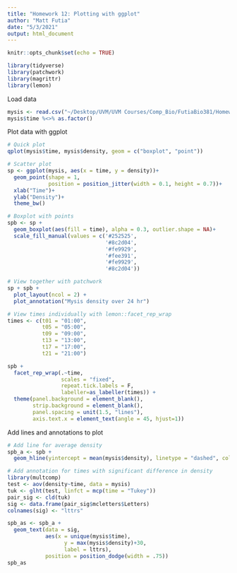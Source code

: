 ```yaml
---
title: "Homework 12: Plotting with ggplot"
author: "Matt Futia"
date: "5/3/2021"
output: html_document
---
```


```r
knitr::opts_chunk$set(echo = TRUE)
```

```r
library(tidyverse)
library(patchwork)
library(magrittr)
library(lemon)
```

Load data
```r
mysis <- read.csv("~/Desktop/UVM/UVM Courses/Comp_Bio/FutiaBio381/Homework/mysis_data.csv")
mysis$time %<>% as.factor()
```

Plot data with ggplot
```r
# Quick plot
qplot(mysis$time, mysis$density, geom = c("boxplot", "point"))

# Scatter plot
sp <- ggplot(mysis, aes(x = time, y = density))+
  geom_point(shape = 1, 
             position = position_jitter(width = 0.1, height = 0.7))+
  xlab("Time")+
  ylab("Density")+
  theme_bw()

# Boxplot with points
spb <- sp +
  geom_boxplot(aes(fill = time), alpha = 0.3, outlier.shape = NA)+
  scale_fill_manual(values = c('#252525',
                               '#8c2d04',
                               '#fe9929',
                               '#fee391',
                               '#fe9929',
                               '#8c2d04'))

# View together with patchwork
sp + spb +
  plot_layout(ncol = 2) +
  plot_annotation("Mysis density over 24 hr")

# View times individually with lemon::facet_rep_wrap
times <- c(t01 = "01:00",
           t05 = "05:00",
           t09 = "09:00", 
           t13 = "13:00", 
           t17 = "17:00", 
           t21 = "21:00")

spb +
  facet_rep_wrap(.~time, 
                 scales = "fixed", 
                 repeat.tick.labels = F,
                 labeller=as_labeller(times)) +
  theme(panel.background = element_blank(),
        strip.background = element_blank(),
        panel.spacing = unit(1.5, "lines"),
        axis.text.x = element_text(angle = 45, hjust=1))
```

Add lines and annotations to plot
```r
# Add line for average density
spb_a <- spb +
  geom_hline(yintercept = mean(mysis$density), linetype = "dashed", color = "red")

# Add annotation for times with significant difference in density
library(multcomp)
test <- aov(density~time, data = mysis)
tuk <- glht(test, linfct = mcp(time = "Tukey"))
pair_sig <- cld(tuk)
sig <- data.frame(pair_sig$mcletters$Letters)
colnames(sig) <- "lttrs"

spb_as <- spb_a +
  geom_text(data = sig,
            aes(x = unique(mysis$time), 
                  y = max(mysis$density)+30, 
                  label = lttrs),
            position = position_dodge(width = .75))
spb_as
```



